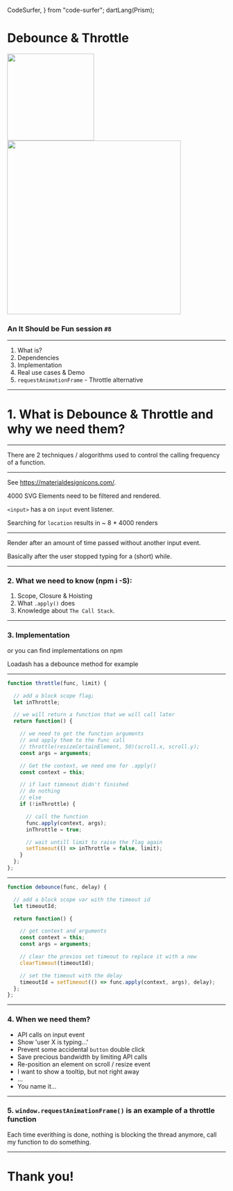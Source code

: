   CodeSurfer,
} from "code-surfer";
dartLang(Prism);


# Debounce & Throttle
<div style={{
  display: 'flex',
  flexDirection: 'column',
  alignItems: 'center',
}}>
  <img src="https://bytex.net/wp-content/uploads/2019/04/bytex-small.png" width="200" />
  <img src={src} width="400" />
</div>

### An It Should be Fun session `#8`

---

1. What is?
2. Dependencies
3. Implementation
4. Real use cases & Demo
5. `requestAnimationFrame` - Throttle alternative

---

# 1. What is Debounce & Throttle and why we need them?

---

There are 2 techniques / alogorithms used to control the calling frequency of a function.

---

See https://materialdesignicons.com/.

4000 SVG Elements need to be filtered and rendered.

`<input>` has a on `input` event listener.

Searching for `location` results in ~ 8 * 4000 renders

---

Render after an amount of time passed without another input event.

Basically after the user stopped typing for a (short) while.

---

### 2. What we need to know (npm i -S):

1. Scope, Closure & Hoisting
2. What `.apply()` does
3. Knowledge about `The Call Stack`.

---

### 3. Implementation

or you can find implementations on npm

Loadash has a debounce method for example

---

<CodeSurfer theme={nightOwl}>

```js
function throttle(func, limit) {

  // add a block scope flag;
  let inThrottle;

  // we will return a function that we will call later
  return function() {

    // we need to get the function arguments
    // and apply them to the func call
    // throttle(resizeCertainElement, 50)(scroll.x, scroll.y);
    const args = arguments;

    // Get the context, we need one for .apply()
    const context = this;

    // if last timneout didn't finished
    // do nothing
    // else
    if (!inThrottle) {

      // call the function
      func.apply(context, args);
      inThrottle = true;

      // wait untill limit to raise the flag again
      setTimeout(() => inThrottle = false, limit);
    }
  };
};
```

</CodeSurfer>

---

<CodeSurfer theme={nightOwl}>

```js
function debounce(func, delay) {

  // add a block scope var with the timeout id
  let timeoutId;

  return function() {

    // get context and arguments
    const context = this;
    const args = arguments;

    // clear the previos set timeout to replace it with a new
    clearTimeout(timeoutId);

    // set the timeout with the delay
    timeoutId = setTimeout(() => func.apply(context, args), delay);
  };
};
```

</CodeSurfer>

---

### 4. When we need them?

- API calls on input event
- Show 'user X is typing...'
- Prevent some accidental `button` double click
- Save precious bandwidth by limiting API calls
- Re-position an element on scroll / resize event
- I want to show a tooltip, but not right away
- ...
- You name it...

---

### 5. `window.requestAnimationFrame()` is an example of a throttle function

Each time everithing is done, nothing is blocking the thread anymore, call my function to do something.

---

# Thank you!
